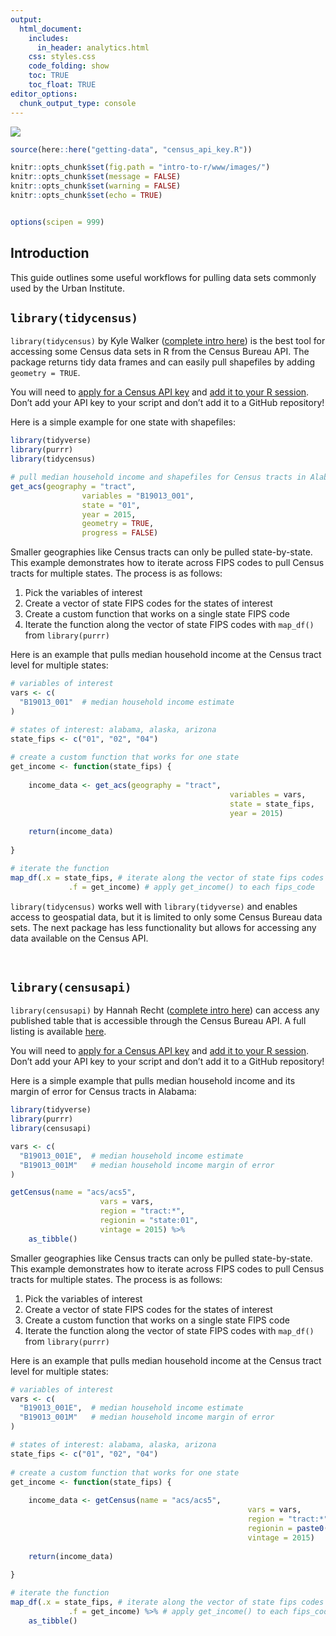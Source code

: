 ```yaml
---
output: 
  html_document:
    includes:
      in_header: analytics.html  	
    css: styles.css
    code_folding: show
    toc: TRUE
    toc_float: TRUE
editor_options: 
  chunk_output_type: console
---
```


<link rel="stylesheet" href="//fonts.googleapis.com/css?family=Lato" />

<div id="header">
![](intro-to-r/images/urban-institute-logo.png)
</div>

```r
source(here::here("getting-data", "census_api_key.R"))
```

```r

knitr::opts_chunk$set(fig.path = "intro-to-r/www/images/")
knitr::opts_chunk$set(message = FALSE)
knitr::opts_chunk$set(warning = FALSE)
knitr::opts_chunk$set(echo = TRUE)


options(scipen = 999)
```

## Introduction

This guide outlines some useful workflows for pulling data sets commonly used by the Urban Institute. 

## `library(tidycensus)`

`library(tidycensus)` by Kyle Walker ([complete intro here](https://walkerke.github.io/tidycensus/)) is the best tool for accessing some Census data sets in R from the Census Bureau API. The package returns tidy data frames and can easily pull shapefiles by adding `geometry = TRUE`.  

You will need to [apply for a Census API key](https://api.census.gov/data/key_signup.html) and [add it to your R session](https://walkerke.github.io/tidycensus/articles/basic-usage.html). Don't add your API key to your script and don't add it to a GitHub repository! 

Here is a simple example for one state with shapefiles:

```r
library(tidyverse)
library(purrr)
library(tidycensus)

# pull median household income and shapefiles for Census tracts in Alabama
get_acs(geography = "tract", 
				variables = "B19013_001", 
				state = "01",
				year = 2015,
				geometry = TRUE,
				progress = FALSE)
```

Smaller geographies like Census tracts can only be pulled state-by-state. This example demonstrates how to iterate across FIPS codes to pull Census tracts for multiple states. The process is as follows:

1. Pick the variables of interest
2. Create a vector of state FIPS codes for the states of interest
3. Create a custom function that works on a single state FIPS code
4. Iterate the function along the vector of state FIPS codes with `map_df()` from `library(purrr)`

Here is an example that pulls median household income at the Census tract level for multiple states: 

```r
# variables of interest
vars <- c(
  "B19013_001"  # median household income estimate
)

# states of interest: alabama, alaska, arizona
state_fips <- c("01", "02", "04")
	
# create a custom function that works for one state
get_income <- function(state_fips) {
	
	income_data <- get_acs(geography = "tract", 
												 variables = vars, 
												 state = state_fips,
												 year = 2015)
	
	return(income_data)
	
}

# iterate the function
map_df(.x = state_fips, # iterate along the vector of state fips codes
			 .f = get_income) # apply get_income() to each fips_code  
```

`library(tidycensus)` works well with `library(tidyverse)` and enables access to geospatial data, but it is limited to only some Census Bureau data sets. The next package has less functionality but allows for accessing any data available on the Census API. 

<br>

## `library(censusapi)`

`library(censusapi)` by Hannah Recht ([complete intro here](https://cran.r-project.org/web/packages/censusapi/vignettes/getting-started.html)) can access any published table that is accessible through the Census Bureau API. A full listing is available [here](https://api.census.gov/data.html).

You will need to [apply for a Census API key](https://api.census.gov/data/key_signup.html) and [add it to your R session](https://cran.r-project.org/web/packages/censusapi/vignettes/getting-started.html). Don't add your API key to your script and don't add it to a GitHub repository! 

Here is a simple example that pulls median household income and its margin of error for Census tracts in Alabama:

```r
library(tidyverse)
library(purrr)
library(censusapi)

vars <- c(
  "B19013_001E",  # median household income estimate
  "B19013_001M"   # median household income margin of error
)

getCensus(name = "acs/acs5",
					vars = vars, 
					region = "tract:*",
					regionin = "state:01",
					vintage = 2015) %>%
	as_tibble()
```

Smaller geographies like Census tracts can only be pulled state-by-state. This example demonstrates how to iterate across FIPS codes to pull Census tracts for multiple states. The process is as follows:

1. Pick the variables of interest
2. Create a vector of state FIPS codes for the states of interest
3. Create a custom function that works on a single state FIPS code
4. Iterate the function along the vector of state FIPS codes with `map_df()` from `library(purrr)`

Here is an example that pulls median household income at the Census tract level for multiple states: 

```r
# variables of interest
vars <- c(
  "B19013_001E",  # median household income estimate
  "B19013_001M"   # median household income margin of error
)

# states of interest: alabama, alaska, arizona
state_fips <- c("01", "02", "04")
	
# create a custom function that works for one state
get_income <- function(state_fips) {
	
	income_data <- getCensus(name = "acs/acs5",
													 vars = vars, 
													 region = "tract:*",
													 regionin = paste0("state:", state_fips),
													 vintage = 2015)
	
	return(income_data)
	
}

# iterate the function
map_df(.x = state_fips, # iterate along the vector of state fips codes
			 .f = get_income) %>% # apply get_income() to each fips_code  
	as_tibble() 
```
